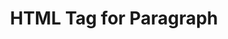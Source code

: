 ---
id: "web_easy_mc_010"
questionType: "MULTIPLE_CHOICE"
title: "HTML Tag for Paragraph"
description: "Which tag is used to define a paragraph in HTML?"
difficulty: "EASY"
category: "Web Development"
options:
  - "<para>"
  - "<text>"
  - "<p>"
  - "<paragraph>"
correctAnswer: 2
---